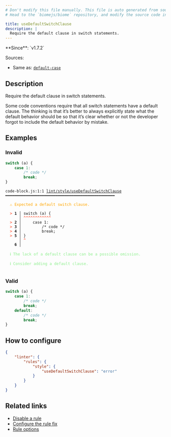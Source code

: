 ```yaml
---
# Don't modify this file manually. This file is auto generated from source, and you will lose your changes next time the website is built.
# Head to the `biomejs/biome` repository, and modify the source code in there.

title: useDefaultSwitchClause
description: |
  Require the default clause in switch statements.
---
```


<Tabs>
<TabItem label="JavaScript (and super languages)" icon="seti:javascript">
**Since**: `v1.7.2`

Sources: 
- Same as: <a href="https://eslint.org/docs/latest/rules/default-case" target="_blank"><code>default-case</code></a>

## Description
Require the default clause in switch statements.

Some code conventions require that all switch statements have a default clause. The thinking is that it’s better
to always explicitly state what the default behavior should be so that it’s clear whether or not the developer
forgot to include the default behavior by mistake.

## Examples

### Invalid

```js
switch (a) {
    case 1:
        /* code */
        break;
}
```

<pre class="language-text"><code class="language-text">code-block.js:1:1 <a href="https://biomejs.dev/linter/rules/use-default-switch-clause">lint/style/useDefaultSwitchClause</a> ━━━━━━━━━━━━━━━━━━━━━━━━━━━━━━━━━━━━━━━━━━━━━━━━<br /><br />  <strong><span style="color: Orange;">⚠</span></strong> <span style="color: Orange;">Expected a default switch clause.</span><br />  <br />  <strong><span style="color: Tomato;">&gt;</span></strong> <strong>1 │ </strong>switch (a) &#123;<br />   <strong>   │ </strong><strong><span style="color: Tomato;">^</span></strong><strong><span style="color: Tomato;">^</span></strong><strong><span style="color: Tomato;">^</span></strong><strong><span style="color: Tomato;">^</span></strong><strong><span style="color: Tomato;">^</span></strong><strong><span style="color: Tomato;">^</span></strong><strong><span style="color: Tomato;">^</span></strong><strong><span style="color: Tomato;">^</span></strong><strong><span style="color: Tomato;">^</span></strong><strong><span style="color: Tomato;">^</span></strong><strong><span style="color: Tomato;">^</span></strong><strong><span style="color: Tomato;">^</span></strong><br />  <strong><span style="color: Tomato;">&gt;</span></strong> <strong>2 │ </strong>    case 1:<br />  <strong><span style="color: Tomato;">&gt;</span></strong> <strong>3 │ </strong>        /&#42; code &#42;/<br />  <strong><span style="color: Tomato;">&gt;</span></strong> <strong>4 │ </strong>        break;<br />  <strong><span style="color: Tomato;">&gt;</span></strong> <strong>5 │ </strong>&#125;<br />   <strong>   │ </strong><strong><span style="color: Tomato;">^</span></strong><br />    <strong>6 │ </strong><br />  <br />  <strong><span style="color: lightgreen;">ℹ</span></strong> <span style="color: lightgreen;">The lack of a default clause can be a possible omission.</span><br />  <br />  <strong><span style="color: lightgreen;">ℹ</span></strong> <span style="color: lightgreen;">Consider adding a default clause.</span><br />  <br /></code></pre>

### Valid

```js
switch (a) {
    case 1:
        /* code */
        break;
    default:
        /* code */
        break;
}
```

## How to configure
```json title="biome.json"
{
	"linter": {
		"rules": {
			"style": {
				"useDefaultSwitchClause": "error"
			}
		}
	}
}

```
## Related links

- [Disable a rule](/linter/#disable-a-lint-rule)
- [Configure the rule fix](/linter#configure-the-rule-fix)
- [Rule options](/linter/#rule-options)

</TabItem>
</Tabs>

